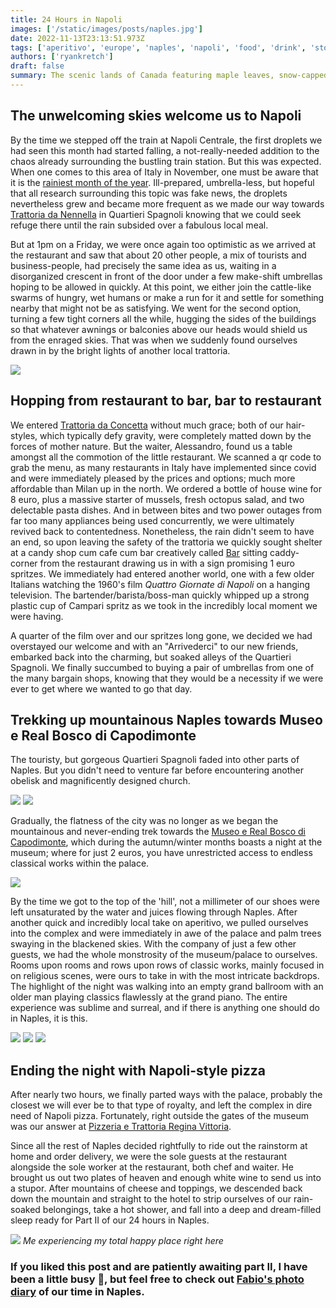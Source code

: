 ```yaml
---
title: 24 Hours in Napoli
images: ['/static/images/posts/naples.jpg']
date: 2022-11-13T23:13:51.973Z
tags: ['aperitivo', 'europe', 'naples', 'napoli', 'food', 'drink', 'stories', 'italy', 'europe', 'travel', 'autumn', 'rain', 'museums', 'aperitivo', 'local culture', 'adventure']
authors: ['ryankretch']
draft: false
summary: The scenic lands of Canada featuring maple leaves, snow-capped mountains, turquoise lakes and Toronto. Take in the sights in this photo gallery exhibition and see how easy it is to replicate with some MDX magic and tailwind classes.
---
```


## The unwelcoming skies welcome us to Napoli
By the time we stepped off the train at Napoli Centrale, the first droplets we had seen this month had started falling, a not-really-needed addition to the chaos already surrounding the bustling train station. But this was expected. When one comes to this area of Italy in November, one must be aware that it is the [rainiest month of the year](https://italyexplained.com/traveling-to-italy-in-november/). Ill-prepared, umbrella-less, but hopeful that all research surrounding this topic was fake news, the droplets nevertheless grew and became more frequent as we made our way towards [Trattoria da Nennella](https://www.facebook.com/trattoriadanennella/) in Quartieri Spagnoli knowing that we could seek refuge there until the rain subsided over a fabulous local meal. 

But at 1pm on a Friday, we were once again too optimistic as we arrived at the restaurant and saw that about 20 other people, a mix of tourists and business-people, had precisely the same idea as us, waiting in a disorganized crescent in front of the door under a few make-shift umbrellas hoping to be allowed in quickly. At this point, we either join the cattle-like swarms of hungry, wet humans or make a run for it and settle for something nearby that might not be as satisfying. We went for the second option, turning a few tight corners all the while, hugging the sides of the buildings so that whatever awnings or balconies above our heads would shield us from the enraged skies. That was when we suddenly found ourselves drawn in by the bright lights of another local trattoria. 

![](https://res.cloudinary.com/dx4cuted1/image/upload/q_60/v1667733305/Naples/naples_5_quartieri_Spagnoli_ukgidq.jpg)

## Hopping from restaurant to bar, bar to restaurant
We entered [Trattoria da Concetta](https://www.facebook.com/trattorianapoletanadaconcetta/) without much grace; both of our hair-styles, which typically defy gravity, were completely matted down by the forces of mother nature. But the waiter, Alessandro, found us a table amongst all the commotion of the little restaurant. We scanned a qr code to grab the menu, as many restaurants in Italy have implemented since covid and were immediately pleased by the prices and options; much more affordable than Milan up in the north. We ordered a bottle of house wine for 8 euro, plus a massive starter of mussels, fresh octopus salad, and two delectable pasta dishes. And in between bites and two power outages from far too many appliances being used concurrently, we were ultimately revived back to contentedness. Nonetheless, the rain didn't seem to have an end, so upon leaving the safety of the trattoria we quickly sought shelter at a candy shop cum cafe cum bar creatively called [Bar](https://www.google.com/maps/@40.8424258,14.2479386,3a,75y,228.89h,71.38t/data=!3m6!1e1!3m4!1s3_4GTS1jvghZWNJLSIViaw!2e0!7i16384!8i8192) sitting caddy-corner from the restaurant drawing us in with a sign promising 1 euro spritzes. We immediately had entered another world, one with a few older Italians watching the 1960's film *Quattro Giornate di Napoli* on a hanging television. The bartender/barista/boss-man quickly whipped up a strong plastic cup of Campari spritz as we took in the incredibly local moment we were having. 

A quarter of the film over and our spritzes long gone, we decided we had overstayed our welcome and with an "Arrivederci" to our new friends, embarked back into the charming, but soaked alleys of the Quartieri Spagnoli. We finally succumbed to buying a pair of umbrellas from one of the many bargain shops, knowing that they would be a necessity if we were ever to get where we wanted to go that day. 

## Trekking up mountainous Naples towards Museo e Real Bosco di Capodimonte

The touristy, but gorgeous Quartieri Spagnoli faded into other parts of Naples. But you didn't need to venture far before encountering another obelisk and magnificently designed church. 

![](https://res.cloudinary.com/dx4cuted1/image/upload/q_60/v1667733314/Naples/naples_10_qd6wct.jpg)
![](https://res.cloudinary.com/dx4cuted1/image/upload/q_60/v1667733225/Naples/naples_11_wyulth.jpg)

Gradually, the flatness of the city was no longer as we began the mountainous and never-ending trek towards the [Museo e Real Bosco di Capodimonte](https://business.facebook.com/pg/museodicapodimonte/posts/), which during the autumn/winter months boasts a night at the museum; where for just 2 euros, you have unrestricted access to endless classical works within the palace. 

![](https://res.cloudinary.com/dx4cuted1/image/upload/q_60/v1667733222/Naples/naples_12_k9kpsn.jpg)

By the time we got to the top of the 'hill', not a millimeter of our shoes were left unsaturated by the water and juices flowing through Naples. After another quick and incredibly local take on aperitivo, we pulled ourselves into the complex and were immediately in awe of the palace and palm trees swaying in the blackened skies. With the company of just a few other guests, we had the whole monstrosity of the museum/palace to ourselves. Rooms upon rooms and rows upon rows of classic works, mainly focused in on religious scenes, were ours to take in with the most intricate backdrops. The highlight of the night was walking into an empty grand ballroom with an older man playing classics flawlessly at the grand piano. The entire experience was sublime and surreal, and if there is anything one should do in Naples, it is this. 

![](https://res.cloudinary.com/dx4cuted1/image/upload/q_60/v1667733264/Naples/naples_13_ajoxvo.jpg)
![](https://res.cloudinary.com/dx4cuted1/image/upload/q_60/v1667733317/Naples/naples_16_lovnvo.jpg)
![](https://res.cloudinary.com/dx4cuted1/image/upload/q_60/v1667733274/Naples/naples_15_capodimonte_k2vceu.jpg)


## Ending the night with Napoli-style pizza

After nearly two hours, we finally parted ways with the palace, probably the closest we will ever be to that type of royalty, and left the complex in dire need of Napoli pizza. Fortunately, right outside the gates of the museum was our answer at [Pizzeria e Trattoria Regina Vittoria](https://pizzeria-vittoria.business.site/).

Since all the rest of Naples decided rightfully to ride out the rainstorm at home and order delivery, we were the sole guests at the restaurant alongside the sole worker at the restaurant, both chef and waiter. He brought us out two plates of heaven and enough white wine to send us into a stupor. After mountains of cheese and toppings, we descended back down the mountain and straight to the hotel to strip ourselves of our rain-soaked belongings, take a hot shower, and fall into a deep and dream-filled sleep ready for Part II of our 24 hours in Naples.

![](https://res.cloudinary.com/dx4cuted1/image/upload/q_60/v1667733340/Naples/naples_19_pizza_twkbjc.jpg)
*Me experiencing my total happy place right here*

### If you liked this post and are patiently awaiting part II, I have been a little busy 🙈, but feel free to check out [Fabio's photo diary](https://www.thefabryk.com/naples-pizza-amore-e-fantasia/) of our time in Naples.
